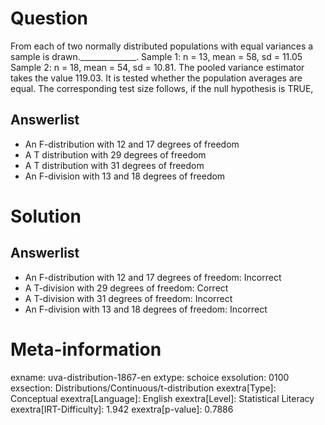 Question
========

From each of two normally distributed populations with equal variances a sample is drawn.______________. Sample 1: n = 13, mean = 58, sd = 11.05 Sample 2: n = 18, mean = 54, sd = 10.81. The pooled variance estimator takes the value 119.03. It is tested whether the population averages are equal. The corresponding test size follows, if the null hypothesis is TRUE,

Answerlist
----------

* An F-distribution with 12 and 17 degrees of freedom
* A T distribution with 29 degrees of freedom
* A T distribution with 31 degrees of freedom
* An F-division with 13 and 18 degrees of freedom

Solution
========

Answerlist
----------

* An F-distribution with 12 and 17 degrees of freedom: Incorrect
* A T-division with 29 degrees of freedom: Correct
* A T-division with 31 degrees of freedom: Incorrect
* An F-division with 13 and 18 degrees of freedom: Incorrect

Meta-information
================
exname: uva-distribution-1867-en
extype: schoice
exsolution: 0100
exsection: Distributions/Continuous/t-distribution
exextra[Type]: Conceptual
exextra[Language]: English
exextra[Level]: Statistical Literacy
exextra[IRT-Difficulty]: 1.942
exextra[p-value]: 0.7886
